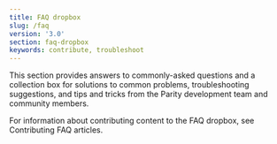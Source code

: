 ```yaml
---
title: FAQ dropbox
slug: /faq
version: '3.0'
section: faq-dropbox
keywords: contribute, troubleshoot
---
```


This section provides answers to commonly-asked questions and a collection box for solutions to common problems, troubleshooting suggestions, and tips and tricks from the Parity development team and community members.

For information about contributing content to the FAQ dropbox, see Contributing FAQ articles.
